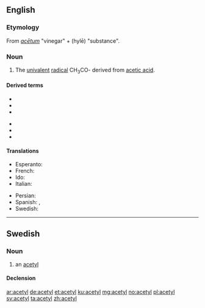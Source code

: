 {{also|acétyl}}
==English==

===Etymology===
From {{etyl|la|en}} ''[[acetum|acētum]]'' "vinegar" + {{etyl|grc|en}} {{l|grc|ὕλη}} (hylē) "substance".

===Noun===
{{en-noun}}

# {{lb|en|organic chemistry}} The [[univalent]] [[radical]] CH<sub>3</sub>CO- derived from [[acetic acid]].

====Derived terms====
{{der-top}}
* {{l|en|acetyl chloride}}
* {{l|en|acetylcholine}}
* {{l|en|acetyl CoA}}
{{der-mid}}
* {{l|en|acetyl-CoA carboxylase}}
* {{l|en|acetyl-CoA synthetase}}
* {{l|en|acetyl coenzyme A}}
{{der-bottom}}

====Translations====
{{trans-top|univalent radical}}
* Esperanto: {{t+|eo|acetilo}}
* French: {{t|fr|acétyl|m}}
* Ido: {{t+|io|acetilo}}
* Italian: {{t+|it|acetile|m}}
{{trans-mid}}
* Persian: {{t+|fa|استیل|sc=fa-Arab}}
* Spanish: {{t|es|acetil|m}}, {{t+|es|acetilo|m}}
* Swedish: {{t+|sv|acetyl|c}}
{{trans-bottom}}

----

==Swedish==

===Noun===
{{sv-noun|c}}

# an [[#English|acetyl]]

====Declension====
{{sv-infl-noun-c-er}}

[[ar:acetyl]]
[[de:acetyl]]
[[et:acetyl]]
[[ku:acetyl]]
[[mg:acetyl]]
[[no:acetyl]]
[[pl:acetyl]]
[[sv:acetyl]]
[[ta:acetyl]]
[[zh:acetyl]]